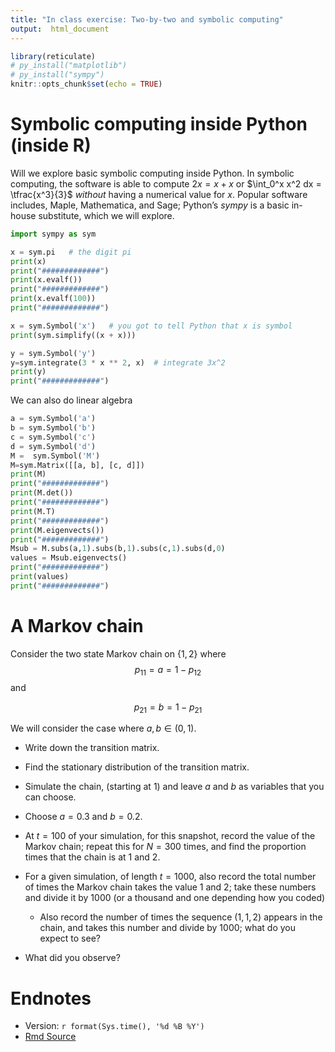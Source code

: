 ```yaml
---
title: "In class exercise: Two-by-two and symbolic computing"
output:  html_document
---
```



```r
library(reticulate)
# py_install("matplotlib")
# py_install("sympy")
knitr::opts_chunk$set(echo = TRUE)
```


# Symbolic computing inside Python  (inside R)

Will we explore basic symbolic computing inside Python.  In symbolic computing, the software is able to compute $2x = x+x$  or $\int_0^x x^2 dx = \tfrac{x^3}{3}$ *without* having a numerical value for $x$.  Popular software includes, Maple, Mathematica, and Sage; Python's *sympy* is a basic in-house substitute, which we will explore.


```python
import sympy as sym

x = sym.pi   # the digit pi
print(x)
print("#############")
print(x.evalf())
print("#############")
print(x.evalf(100))
print("#############")

x = sym.Symbol('x')   # you got to tell Python that x is symbol
print(sym.simplify((x + x)))

y = sym.Symbol('y')
y=sym.integrate(3 * x ** 2, x)  # integrate 3x^2
print(y)
print("#############")
```

We can also do linear algebra

```python
a = sym.Symbol('a')
b = sym.Symbol('b')
c = sym.Symbol('c')
d = sym.Symbol('d')
M =  sym.Symbol('M')
M=sym.Matrix([[a, b], [c, d]])
print(M)
print("#############")
print(M.det())
print("#############")
print(M.T)
print("#############")
print(M.eigenvects())
print("#############")
Msub = M.subs(a,1).subs(b,1).subs(c,1).subs(d,0)
values = Msub.eigenvects()
print("#############")
print(values)
print("#############")


```





# A Markov chain

Consider the two state Markov chain on $\{1,2\}$ where 
$$p_{11} = a = 1-p_{12}$$ 
and

$$p_{21} = b=1- p_{21}$$

We will consider the case where $a,b \in (0,1)$.

* Write down the transition matrix.

* Find the stationary distribution of the transition matrix.

*  Simulate the chain, (starting at $1$) and leave $a$ and $b$ as variables that you can choose.

* Choose $a=0.3$ and $b=0.2$.

*  At $t=100$ of your simulation, for this snapshot,  record the value of the Markov chain; repeat this for $N=300$ times, and find the proportion times that the chain is at $1$ and $2$.


* For a given simulation, of length $t=1000$, also record the total number of times the Markov chain takes the value $1$ and $2$; take these numbers and divide it by $1000$ (or a thousand and one depending how you coded)
  * Also record the number of times the sequence $(1,1,2)$ appears in the chain, and takes this number and divide by $1000$; what do you expect to see?



* What did you observe?


#  Endnotes

* Version: `r format(Sys.time(), '%d %B %Y')`
* [Rmd Source](https://tsoo-math.github.io/ucl3/week8-2022-inclass.Rmd)
<br>
<br>
<br>
